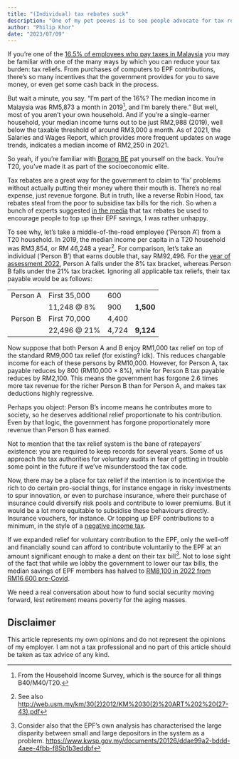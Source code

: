 ```yaml
---
title: "(Individual) tax rebates suck"
description: "One of my pet peeves is to see people advocate for tax rebates when they should know better."
author: "Philip Khor"
date: "2023/07/09"
---
```


If you're one of the [16.5% of employees who pay taxes in Malaysia](https://theedgemalaysia.com/article/cover-story-budget-2020-top-tax-bracket-raised-30-tin-number-proposed) you may be familiar with one of the many ways by which you can reduce your tax burden: tax reliefs. From purchases of computers to EPF contributions, there's so many incentives that the government provides for you to save money, or even get some cash back in the process.

But wait a minute, you say. "I'm part of the 16%? The median income in Malaysia was RM5,873 a month in 2019[^1], and I'm barely there." But well, most of you aren't your own household. And if you're a single-earner household, your median income turns out to be just RM2,988 (2019), well below the taxable threshold of around RM3,000 a month. As of 2021, the Salaries and Wages Report, which provides more frequent updates on wage trends, indicates a median income of RM2,250 in 2021.

[^1]: From the Household Income Survey, which is the source for all things B40/M40/T20.

So yeah, if you're familiar with [Borang BE](https://www.hasil.gov.my/media/gf1dooov/form_be2022_2.pdf) pat yourself on the back. You're T20, you've made it as part of the socioeconomic elite.

Tax rebates are a great way for the government to claim to 'fix' problems without actually putting their money where their mouth is. There's no real expense, just revenue forgone. But in truth, like a reverse Robin Hood, tax rebates steal from the poor to subsidise tax bills for the rich. So when a bunch of experts suggested [in the media](https://www.thestar.com.my/news/nation/2023/07/07/ensuring-a-healthy-nest-egg) that tax rebates be used to encourage people to top up their EPF savings, I was rather unhappy.

To see why, let's take a middle-of-the-road employee ('Person A') from a T20 household. In 2019, the median income per capita in a T20 household was RM3,854, or RM 46,248 a year[^2]. For comparison, let's take an individual ('Person B') that earns double that, say RM92,496. For the [year of assessment 2022](https://www.hasil.gov.my/en/individual/individual-life-cycle/how-to-declare-income/tax-rate/), Person A falls under the 8% tax bracket, whereas Person B falls under the 21% tax bracket. Ignoring all applicable tax reliefs, their tax payable would be as follows:

[^2]: See also <http://web.usm.my/km/30(2)2012/KM%2030(2)%20ART%202%20(27-43).pdf>

|          |               |       |           |
|----------|---------------|-------|-----------|
| Person A | First 35,000  | 600   |           |
|          | 11,248 \@ 8%  | 900   | **1,500** |
| Person B | First 70,000  | 4,400 |           |
|          | 22,496 \@ 21% | 4,724 | **9,124** |

Now suppose that both Person A and B enjoy RM1,000 tax relief on top of the standard RM9,000 tax relief (for existing? idk). This reduces chargable income for each of these persons by RM10,000. However, for Person A, tax payable reduces by 800 (RM10,000 $\times$ 8%), while for Person B tax payable reduces by RM2,100. This means the government has forgone 2.6 times more tax revenue for the richer Person B than for Person A, and makes tax deductions highly regressive.

Perhaps you object: Person B's income means he contributes more to society, so he deserves additional relief proportionate to his contribution. Even by that logic, the government has forgone proportionately more revenue than Person B has earned.

Not to mention that the tax relief system is the bane of ratepayers' existence: you are required to keep records for several years. Some of us approach the tax authorities for voluntary audits in fear of getting in trouble some point in the future if we've misunderstood the tax code.

Now, there may be a place for tax relief if the intention is to incentivise the rich to do certain pro-social things, for instance engage in risky investments to spur innovation, or even to purchase insurance, where their purchase of insurance could diversify risk pools and contribute to lower premiums. But it would be a lot more equitable to subsidise these behaviours directly. Insurance vouchers, for instance. Or topping up EPF contributions to a minimum, in the style of a [negative income tax](https://mitsloan.mit.edu/ideas-made-to-matter/negative-income-tax-explained).

If we expanded relief for voluntary contribution to the EPF, only the well-off and financially sound can afford to contribute voluntarily to the EPF at an amount significant enough to make a dent on their tax bill[^3]. Not to lose sight of the fact that while we lobby the government to lower our tax bills, the median savings of EPF members has halved to [RM8,100 in 2022 from RM16,600 pre-Covid](https://www.bernama.com/en/business/news.php?id=2165052).

[^3]: Consider also that the EPF's own analysis has characterised the large disparity between small and large depositors in the system as a problem. <https://www.kwsp.gov.my/documents/20126/ddae99a2-bddd-4aee-4fbb-f85b1b3eddbf>

We need a real conversation about how to fund social security moving forward, lest retirement means poverty for the aging masses.

::: {.callout-note appearance="simple"}
## Disclaimer

This article represents my own opinions and do not represent the opinions of my employer. I am not a tax professional and no part of this article should be taken as tax advice of any kind.
:::
